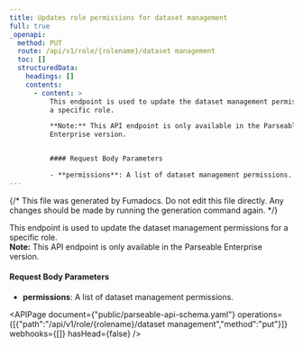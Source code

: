 ```yaml
---
title: Updates role permissions for dataset management
full: true
_openapi:
  method: PUT
  route: /api/v1/role/{rolename}/dataset management
  toc: []
  structuredData:
    headings: []
    contents:
      - content: >
          This endpoint is used to update the dataset management permissions for
          a specific role.  

          **Note:** This API endpoint is only available in the Parseable
          Enterprise version.  


          #### Request Body Parameters

          - **permissions**: A list of dataset management permissions.
---
```


{/* This file was generated by Fumadocs. Do not edit this file directly. Any changes should be made by running the generation command again. */}

This endpoint is used to update the dataset management permissions for a specific role.  
**Note:** This API endpoint is only available in the Parseable Enterprise version.  

#### Request Body Parameters
- **permissions**: A list of dataset management permissions.


<APIPage document={"public/parseable-api-schema.yaml"} operations={[{"path":"/api/v1/role/{rolename}/dataset management","method":"put"}]} webhooks={[]} hasHead={false} />
